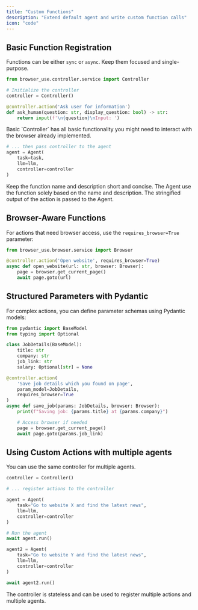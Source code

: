 ```yaml
---
title: "Custom Functions"
description: "Extend default agent and write custom function calls"
icon: "code"
---
```


## Basic Function Registration

Functions can be either `sync` or `async`. Keep them focused and single-purpose.

```python
from browser_use.controller.service import Controller

# Initialize the controller
controller = Controller()

@controller.action('Ask user for information')
def ask_human(question: str, display_question: bool) -> str:
    return input(f'\n{question}\nInput: ')
```

<Note>
  Basic `Controller` has all basic functionality you might need to interact with
  the browser already implemented.
</Note>

```python
# ... then pass controller to the agent
agent = Agent(
    task=task,
    llm=llm,
    controller=controller
)
```

<Note>
  Keep the function name and description short and concise. The Agent use the
  function solely based on the name and description. The stringified output of
  the action is passed to the Agent.
</Note>

## Browser-Aware Functions

For actions that need browser access, use the `requires_browser=True` parameter:

```python
from browser_use.browser.service import Browser

@controller.action('Open website', requires_browser=True)
async def open_website(url: str, browser: Browser):
    page = browser.get_current_page()
    await page.goto(url)
```

## Structured Parameters with Pydantic

For complex actions, you can define parameter schemas using Pydantic models:

```python
from pydantic import BaseModel
from typing import Optional

class JobDetails(BaseModel):
    title: str
    company: str
    job_link: str
    salary: Optional[str] = None

@controller.action(
    'Save job details which you found on page',
    param_model=JobDetails,
    requires_browser=True
)
async def save_job(params: JobDetails, browser: Browser):
    print(f"Saving job: {params.title} at {params.company}")

    # Access browser if needed
    page = browser.get_current_page()
    await page.goto(params.job_link)
```

## Using Custom Actions with multiple agents

You can use the same controller for multiple agents.

```python
controller = Controller()

# ... register actions to the controller

agent = Agent(
    task="Go to website X and find the latest news",
    llm=llm,
    controller=controller
)

# Run the agent
await agent.run()

agent2 = Agent(
    task="Go to website Y and find the latest news",
    llm=llm,
    controller=controller
)

await agent2.run()
```

<Note>
  The controller is stateless and can be used to register multiple actions and
  multiple agents.
</Note>

